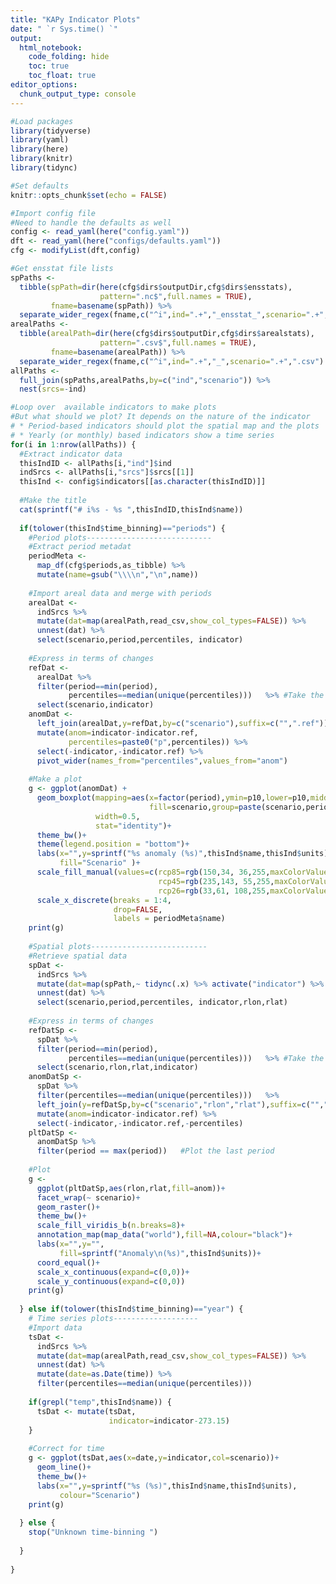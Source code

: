 ```yaml
---
title: "KAPy Indicator Plots"
date: " `r Sys.time() `"
output: 
  html_notebook:
    code_folding: hide
    toc: true
    toc_float: true
editor_options: 
  chunk_output_type: console
---
```


```r
#Load packages 
library(tidyverse)
library(yaml)
library(here)
library(knitr)
library(tidync)

#Set defaults
knitr::opts_chunk$set(echo = FALSE)

#Import config file
#Need to handle the defaults as well
config <- read_yaml(here("config.yaml"))
dft <- read_yaml(here("configs/defaults.yaml"))
cfg <- modifyList(dft,config)

#Get ensstat file lists
spPaths <- 
  tibble(spPath=dir(here(cfg$dirs$outputDir,cfg$dirs$ensstats),
                    pattern=".nc$",full.names = TRUE),
         fname=basename(spPath)) %>% 
  separate_wider_regex(fname,c("^i",ind=".+","_ensstat_",scenario=".+",".nc") ) 
arealPaths <- 
  tibble(arealPath=dir(here(cfg$dirs$outputDir,cfg$dirs$arealstats),
                    pattern=".csv$",full.names = TRUE),
         fname=basename(arealPath)) %>% 
  separate_wider_regex(fname,c("^i",ind=".+","_",scenario=".+",".csv") ) 
allPaths <-
  full_join(spPaths,arealPaths,by=c("ind","scenario")) %>% 
  nest(srcs=-ind)

```


```r
#Loop over  available indicators to make plots
#But what should we plot? It depends on the nature of the indicator
# * Period-based indicators should plot the spatial map and the plots
# * Yearly (or monthly) based indicators show a time series
for(i in 1:nrow(allPaths)) {
  #Extract indicator data
  thisIndID <- allPaths[i,"ind"]$ind
  indSrcs <- allPaths[i,"srcs"]$srcs[[1]]
  thisInd <- config$indicators[[as.character(thisIndID)]]
  
  #Make the title
  cat(sprintf("# i%s - %s ",thisIndID,thisInd$name))
  
  if(tolower(thisInd$time_binning)=="periods") {
    #Period plots----------------------------
    #Extract period metadat
    periodMeta <- 
      map_df(cfg$periods,as_tibble) %>% 
      mutate(name=gsub("\\\\n","\n",name))
    
    #Import areal data and merge with periods
    arealDat <- 
      indSrcs %>% 
      mutate(dat=map(arealPath,read_csv,show_col_types=FALSE)) %>% 
      unnest(dat) %>% 
      select(scenario,period,percentiles, indicator) 
    
    #Express in terms of changes
    refDat <-
      arealDat %>% 
      filter(period==min(period),
             percentiles==median(unique(percentiles)))   %>% #Take the lowerst numbered period as the reference. For now.
      select(scenario,indicator)
    anomDat <-
      left_join(arealDat,y=refDat,by=c("scenario"),suffix=c("",".ref")) %>% 
      mutate(anom=indicator-indicator.ref,
             percentiles=paste0("p",percentiles)) %>% 
      select(-indicator,-indicator.ref) %>% 
      pivot_wider(names_from="percentiles",values_from="anom")
    
    #Make a plot
    g <- ggplot(anomDat) +
      geom_boxplot(mapping=aes(x=factor(period),ymin=p10,lower=p10,middle=p50,ymax=p90,upper=p90,
                               fill=scenario,group=paste(scenario,period)),
                   width=0.5,
                   stat="identity")+
      theme_bw()+
      theme(legend.position = "bottom")+
      labs(x="",y=sprintf("%s anomaly (%s)",thisInd$name,thisInd$units),
           fill="Scenario" )+
      scale_fill_manual(values=c(rcp85=rgb(150,34, 36,255,maxColorValue = 255),
                                 rcp45=rgb(235,143, 55,255,maxColorValue = 255),
                                 rcp26=rgb(33,61, 108,255,maxColorValue = 255)))+
      scale_x_discrete(breaks = 1:4,
                       drop=FALSE,
                       labels = periodMeta$name)
    print(g)
    
    #Spatial plots--------------------------
    #Retrieve spatial data
    spDat <- 
      indSrcs %>% 
      mutate(dat=map(spPath,~ tidync(.x) %>% activate("indicator") %>% hyper_tibble())) %>% 
      unnest(dat) %>% 
      select(scenario,period,percentiles, indicator,rlon,rlat) 
    
    #Express in terms of changes
    refDatSp <-
      spDat %>% 
      filter(period==min(period),
             percentiles==median(unique(percentiles)))   %>% #Take the lowerst numbered period as the reference. For now.
      select(scenario,rlon,rlat,indicator)
    anomDatSp <-
      spDat %>% 
      filter(percentiles==median(unique(percentiles)))   %>% 
      left_join(y=refDatSp,by=c("scenario","rlon","rlat"),suffix=c("",".ref")) %>% 
      mutate(anom=indicator-indicator.ref) %>% 
      select(-indicator,-indicator.ref,-percentiles) 
    pltDatSp <-
      anomDatSp %>% 
      filter(period == max(period))   #Plot the last period
    
    #Plot
    g <- 
      ggplot(pltDatSp,aes(rlon,rlat,fill=anom))+
      facet_wrap(~ scenario)+
      geom_raster()+
      theme_bw()+
      scale_fill_viridis_b(n.breaks=8)+
      annotation_map(map_data("world"),fill=NA,colour="black")+
      labs(x="",y="",
           fill=sprintf("Anomaly\n(%s)",thisInd$units))+
      coord_equal()+
      scale_x_continuous(expand=c(0,0))+
      scale_y_continuous(expand=c(0,0))
    print(g)
    
  } else if(tolower(thisInd$time_binning)=="year") {
    # Time series plots-------------------
    #Import data
    tsDat <-
      indSrcs %>% 
      mutate(dat=map(arealPath,read_csv,show_col_types=FALSE)) %>% 
      unnest(dat) %>% 
      mutate(date=as.Date(time)) %>% 
      filter(percentiles==median(unique(percentiles)))
    
    if(grepl("temp",thisInd$name)) {
      tsDat <- mutate(tsDat,
                      indicator=indicator-273.15)
    }
    
    #Correct for time
    g <- ggplot(tsDat,aes(x=date,y=indicator,col=scenario))+
      geom_line()+
      theme_bw()+
      labs(x="",y=sprintf("%s (%s)",thisInd$name,thisInd$units),
           colour="Scenario")
    print(g)
    
  } else {
    stop("Unknown time-binning ")
    
  }
   
} 

```


